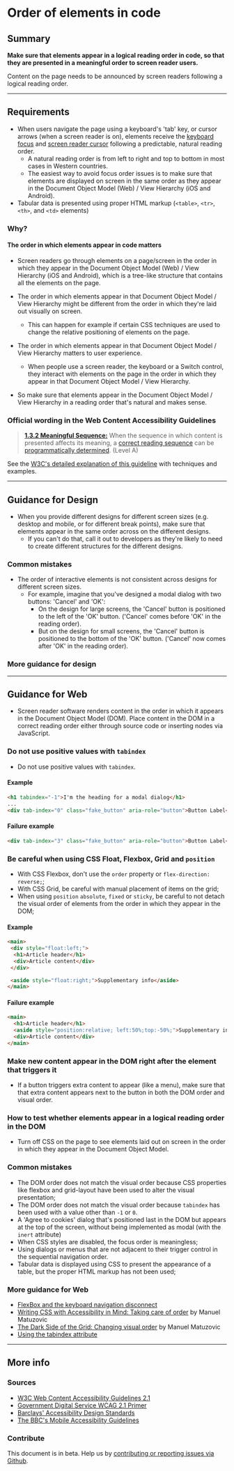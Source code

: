
# Order of elements in code

## Summary

**Make sure that elements appear in a logical reading order in code, so that they are presented in a meaningful order to screen reader users.**

Content on the page needs to be announced by screen readers following a logical reading order.

---

## Requirements

* When users navigate the page using a keyboard's 'tab' key, or cursor arrows (when a screen reader is on), elements receive the [keyboard focus](/playbook/definitions#keyboard-focus) and [screen reader cursor]() following a predictable, natural reading order.
  * A natural reading order is from left to right and top to bottom in most cases in Western countries.
  * The easiest way to avoid focus order issues is to make sure that elements are displayed on screen in the same order as they appear in the Document Object Model (Web) / View Hierarchy (iOS and Android).
* Tabular data is presented using proper HTML markup (`<table>`, `<tr>`, `<th>`, and `<td>` elements)

### Why?

#### The order in which elements appear in code matters

* Screen readers go through elements on a page/screen in the order in which they appear in the Document Object Model (Web) / View Hierarchy (iOS and Android), which is a tree-like structure that contains all the elements on the page.

* The order in which elements appear in that Document Object Model / View Hierarchy might be different from the order in which they're laid out visually on screen.
    * This can happen for example if certain CSS techniques are used to change the relative positioning of elements on the page.

* The order in which elements appear in that Document Object Model / View Hierarchy matters to user experience.
    * When people use a screen reader, the keyboard or a Switch control, they interact with elements on the page in the order in which they appear in that Document Object Model / View Hierarchy.

* So make sure that elements appear in the Document Object Model / View Hierarchy in a reading order that's natural and makes sense.

### Official wording in the Web Content Accessibility Guidelines

> [**1.3.2 Meaningful Sequence:**](https://www.w3.org/TR/UNDERSTANDING-WCAG20/content-structure-separation-sequence.html) When the sequence in which content is presented affects its meaning, a [correct reading sequence](https://www.w3.org/TR/UNDERSTANDING-WCAG20/content-structure-separation-sequence.html#correct-reading-sequencedef) can be [programmatically determined](https://www.w3.org/TR/UNDERSTANDING-WCAG20/content-structure-separation-sequence.html#programmaticallydetermineddef). (Level A)

See the [W3C's detailed explanation of this guideline](https://www.w3.org/TR/UNDERSTANDING-WCAG20/content-structure-separation-sequence.html) with techniques and examples.

---

## Guidance for Design

* When you provide different designs for different screen sizes (e.g. desktop and mobile, or for different break points), make sure that elements appear in the same order across on the different designs.
  * If you can't do that, call it out to developers as they're likely to need to create different structures for the different designs.

### Common mistakes

* The order of interactive elements is not consistent across designs for different screen sizes.
  * For example, imagine that you've designed a modal dialog with two buttons: 'Cancel' and 'OK':
    * On the design for large screens, the 'Cancel' button is positioned to the left of the 'OK' button. ('Cancel' comes before 'OK' in the reading order).
    * But on the design for small screens, the 'Cancel' button is positioned to the bottom of the 'OK' button. ('Cancel' now comes after 'OK' in the reading order).

### More guidance for design

---

## Guidance for Web

* Screen reader software renders content in the order in which it appears in the Document Object Model (DOM). Place content in the DOM in a correct reading order either through source code or inserting nodes via JavaScript.

### Do not use positive values with `tabindex`

* Do not use positive values with `tabindex`.

#### Example

```html
<h1 tabindex="-1">I'm the heading for a modal dialog</h1>
...
<div tab-index="0" class="fake_button" aria-role="button">Button Label</div>
```

#### Failure example

```html
<div tab-index="3" class="fake_button" aria-role="button">Button Label</div>
```

### Be careful when using CSS Float, Flexbox, Grid and `position`

* With CSS Flexbox, don't use the `order` property or `flex-direction: reverse;`;
* With CSS Grid, be careful with manual placement of items on the grid;
* When using `position` `absolute`, `fixed` or `sticky`, be careful to not detach the visual order of elements from the order in which they appear in the DOM;

#### Example

```html
<main>
 <div style="float:left;">
  <h1>Article header</h1>
  <div>Article content</div>
 </div>

 <aside style="float:right;">Supplementary info</aside>
</main>
```

#### Failure example

```html
<main>
  <h1>Article header</h1>
  <aside style="position:relative; left:50%;top:-50%;">Supplementary info</aside>
  <div>Article content</div>
</main>
```

### Make new content appear in the DOM right after the element that triggers it

* If a button triggers extra content to appear (like a menu), make sure that that extra content appears next to the button in both the DOM order and visual order.

### How to test whether elements appear in a logical reading order in the DOM

* Turn off CSS on the page to see elements laid out on screen in the order in which they appear in the Document Object Model.

### Common mistakes

* The DOM order does not match the visual order because CSS properties like flexbox and grid-layout have been used to alter the visual presentation;
* The DOM order does not match the visual order because `tabindex` has been used with a value other than `-1` or `0`.
* A 'Agree to cookies' dialog that's positioned last in the DOM but appears at the top of the screen, without being implemented as modal (with the `inert` attribute)
* When CSS styles are disabled, the focus order is meaningless;
* Using dialogs or menus that are not adjacent to their trigger control in the sequential navigation order.
* Tabular data is displayed using CSS to present the appearance of a table, but the proper HTML markup has not been used;

### More guidance for Web

* [FlexBox and the keyboard navigation disconnect](http://tink.uk/flexbox-the-keyboard-navigation-disconnect/)
* [Writing CSS with Accessibility in Mind: Taking care of order](https://medium.com/@matuzo/writing-css-with-accessibility-in-mind-8514a0007939#bf38) by Manuel Matuzovic
* [The Dark Side of the Grid: Changing visual order](https://www.matuzo.at/blog/the-dark-side-of-the-grid-part-2/#visual-order) by Manuel Matuzovic
* [Using the tabindex attribute](https://www.paciellogroup.com/blog/2014/08/using-the-tabindex-attribute/)

---

## More info

### Sources

* [W3C Web Content Accessibility Guidelines 2.1](https://www.w3.org/TR/WCAG21/)
* [Government Digital Service WCAG 2.1 Primer](https://alphagov.github.io/wcag-primer/)
* [Barclays' Accessibility Design Standards](https://home.barclays/who-we-are/our-suppliers/our-requirements-of-external-suppliers/)
* [The BBC's Mobile Accessibility Guidelines](https://www.bbc.co.uk/guidelines/futuremedia/accessibility/mobile/summary)

### Contribute

This document is in beta. Help us by [contributing or reporting issues via Github](https://github.com/web-accessibility-io/web-accessibility.io).
